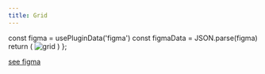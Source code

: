```yaml
---
title: Grid
---
```



  const figma = usePluginData('figma')
  const figmaData = JSON.parse(figma)
  return (
    <img src={figmaData.grid} alt="grid"/>
  )
};

<Figma />

[see figma](https://www.figma.com/file/9tNXeY1XbVmfHEVCYYtoal/03---%F0%9F%8E%A8-Branding-guidelines)
